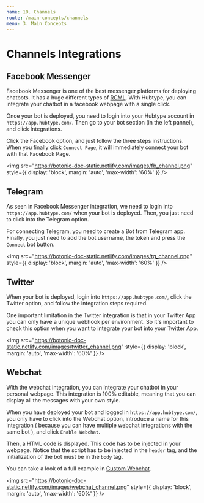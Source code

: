 ```yaml
---
name: 10. Channels
route: /main-concepts/channels
menu: 3. Main Concepts
---
```


# **Channels Integrations**

## Facebook Messenger

Facebook Messenger is one of the best messenger platforms for deploying chatbots.
It has a huge different types of [RCML](/main-concepts/rich-conversational-markup-language).
With Hubtype, you can integrate your chatbot in a facebook webpage with a single click.

Once your bot is deployed, you need to login into your Hubtype account in `https://app.hubtype.com/`. Then go to your bot section (in the left pannel), and click Integrations.

Click the Facebook option, and just follow the three steps instructions. When you finally click `Connect Page`, it will immediately connect your bot with that Facebook Page.

<img
    src="https://botonic-doc-static.netlify.com/images/fb_channel.png"
    style={{ display: 'block', margin: 'auto', 'max-width': '60%' }}
/>

## Telegram

As seen in Facebook Messenger integration, we need to login into `https://app.hubtype.com/` when your bot is deployed.
Then, you just need to click into the Telegram option.

For connecting Telegram, you need to create a Bot from Telegram app.
Finally, you just need to add the bot username, the token and press the `Connect` bot button.

<img
    src="https://botonic-doc-static.netlify.com/images/tg_channel.png"
    style={{ display: 'block', margin: 'auto', 'max-width': '60%' }}
/>

## Twitter

When your bot is deployed, login into `https://app.hubtype.com/`, click the Twitter option, and follow the integration steps required.

One important limitation in the Twitter integration is that in your Twitter App you can only have a unique webhook per environment. So it's important to check this option when you want to integrate your bot into your Twitter App.

<img
    src="https://botonic-doc-static.netlify.com/images/twitter_channel.png"
    style={{ display: 'block', margin: 'auto', 'max-width': '60%' }}
/>

## Webchat

With the webchat integration, you can integrate your chatbot in your personal webpage.
This integration is 100% editable, meaning that you can display all the messages with your own style.

When you have deployed your bot and logged in `https://app.hubtype.com/`, you only have to click into the Webchat option, introduce a name for this integration ( because you can have multiple webchat integrations with the same bot ), and click `Enable Webchat`.

Then, a HTML code is displayed. This code has to be injected in your webpage.
Notice that the script has to be injected in the `header` tag, and the initialization of the bot must be in the `body` tag.

You can take a look of a full example in [Custom Webchat](/tutorials-and-examples/custom-webchat).

<img
    src="https://botonic-doc-static.netlify.com/images/webchat_channel.png"
    style={{ display: 'block', margin: 'auto', 'max-width': '60%' }}
/>
